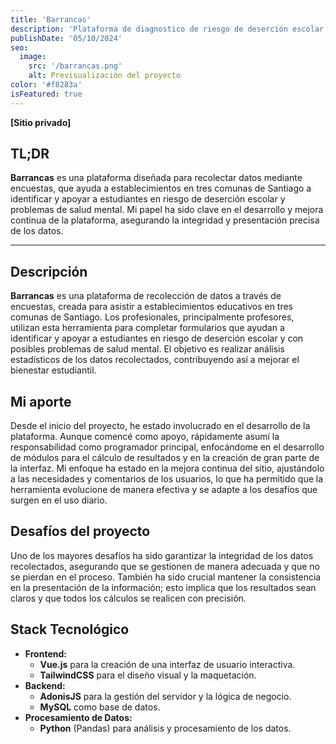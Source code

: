 ```yaml
---
title: 'Barrancas'
description: 'Plataforma de diagnostico de riesgo de deserción escolar y problemas de salud mental en tres comunas de Santiago.'
publishDate: '05/10/2024'
seo:
  image:
    src: '/barrancas.png'
    alt: Previsualización del proyecto
color: '#f8283a'
isFeatured: true
---
```


**[Sitio privado]**

## **TL;DR**

**Barrancas** es una plataforma diseñada para recolectar datos mediante encuestas, que ayuda a establecimientos en tres comunas de Santiago a identificar y apoyar a estudiantes en riesgo de deserción escolar y problemas de salud mental. Mi papel ha sido clave en el desarrollo y mejora continua de la plataforma, asegurando la integridad y presentación precisa de los datos.

---

## **Descripción**

**Barrancas** es una plataforma de recolección de datos a través de encuestas, creada para asistir a establecimientos educativos en tres comunas de Santiago. Los profesionales, principalmente profesores, utilizan esta herramienta para completar formularios que ayudan a identificar y apoyar a estudiantes en riesgo de deserción escolar y con posibles problemas de salud mental. El objetivo es realizar análisis estadísticos de los datos recolectados, contribuyendo así a mejorar el bienestar estudiantil.

## **Mi aporte**

Desde el inicio del proyecto, he estado involucrado en el desarrollo de la plataforma. Aunque comencé como apoyo, rápidamente asumí la responsabilidad como programador principal, enfocándome en el desarrollo de módulos para el cálculo de resultados y en la creación de gran parte de la interfaz. Mi enfoque ha estado en la mejora continua del sitio, ajustándolo a las necesidades y comentarios de los usuarios, lo que ha permitido que la herramienta evolucione de manera efectiva y se adapte a los desafíos que surgen en el uso diario.

## **Desafíos del proyecto**

Uno de los mayores desafíos ha sido garantizar la integridad de los datos recolectados, asegurando que se gestionen de manera adecuada y que no se pierdan en el proceso. También ha sido crucial mantener la consistencia en la presentación de la información; esto implica que los resultados sean claros y que todos los cálculos se realicen con precisión.

## **Stack Tecnológico**

- **Frontend:**
  - **Vue.js** para la creación de una interfaz de usuario interactiva.
  - **TailwindCSS** para el diseño visual y la maquetación.
- **Backend:**
  - **AdonisJS** para la gestión del servidor y la lógica de negocio.
  - **MySQL** como base de datos.
- **Procesamiento de Datos:**
  - **Python** (Pandas) para análisis y procesamiento de los datos.
